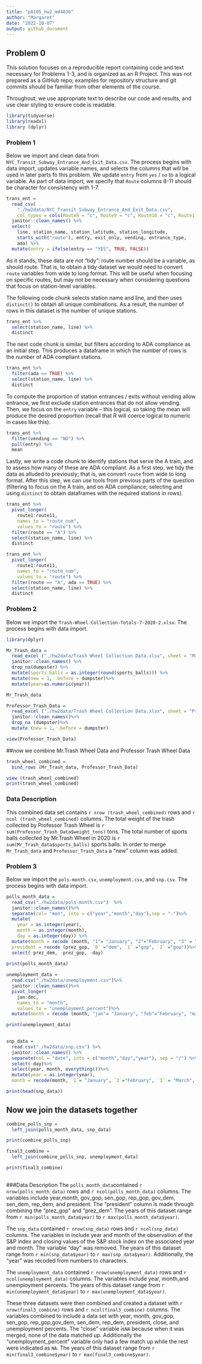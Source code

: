 ```yaml
---
title: "p8105_hw2_md4036"
author: "Margaret"
date: "2022-10-07"
output: github_document
---
```


## Problem 0

This solution focuses on a reproducible report containing code and text necessary for Problems 1-3, and is organized as an R Project. This was not prepared as a GitHub repo; examples for repository structure and git commits should be familiar from other elements of the course.

Throughout, we use appropriate text to describe our code and results, and use clear styling to ensure code is readable. 

```r
library(tidyverse)
library(readxl)
library (dplyr)
```


### Problem 1

Below we import and clean data from `NYC_Transit_Subway_Entrance_And_Exit_Data.csv`. The process begins with data import, updates variable names, and selects the columns that will be used in later parts fo this problem. We update `entry` from `yes` / `no` to a logical variable. As part of data import, we specify that `Route` columns 8-11 should be character for consistency with 1-7.

```r
trans_ent = 
  read_csv(
    "./hw2data/NYC_Transit_Subway_Entrance_And_Exit_Data.csv",
    col_types = cols(Route8 = "c", Route9 = "c", Route10 = "c", Route11 = "c")) %>% 
  janitor::clean_names() %>% 
  select(
    line, station_name, station_latitude, station_longitude, 
    starts_with("route"), entry, exit_only, vending, entrance_type, 
    ada) %>% 
  mutate(entry = ifelse(entry == "YES", TRUE, FALSE))
```

As it stands, these data are not "tidy": route number should be a variable, as should route. That is, to obtain a tidy dataset we would need to convert `route` variables from wide to long format. This will be useful when focusing on specific routes, but may not be necessary when considering questions that focus on station-level variables. 

The following code chunk selects station name and line, and then uses `distinct()` to obtain all unique combinations. As a result, the number of rows in this dataset is the number of unique stations.

```r
trans_ent %>% 
  select(station_name, line) %>% 
  distinct
```

The next code chunk is similar, but filters according to ADA compliance as an initial step. This produces a dataframe in which the number of rows is the number of ADA compliant stations. 

```r
trans_ent %>% 
  filter(ada == TRUE) %>% 
  select(station_name, line) %>% 
  distinct
```

To compute the proportion of station entrances / exits without vending allow entrance, we first exclude station entrances that do not allow vending. Then, we focus on the `entry` variable -- this logical, so taking the mean will produce the desired proportion (recall that R will coerce logical to numeric in cases like this).

```r
trans_ent %>% 
  filter(vending == "NO") %>% 
  pull(entry) %>% 
  mean
```

Lastly, we write a code chunk to identify stations that serve the A train, and to assess how many of these are ADA compliant. As a first step, we tidy the data as alluded to previously; that is, we convert `route` from wide to long format. After this step, we can use tools from previous parts of the question (filtering to focus on the A train, and on ADA compliance; selecting and using `distinct` to obtain dataframes with the required stations in rows).

```r
trans_ent %>% 
  pivot_longer(
    route1:route11,
    names_to = "route_num",
    values_to = "route") %>% 
  filter(route == "A") %>% 
  select(station_name, line) %>% 
  distinct

trans_ent %>% 
  pivot_longer(
    route1:route11,
    names_to = "route_num",
    values_to = "route") %>% 
  filter(route == "A", ada == TRUE) %>% 
  select(station_name, line) %>% 
  distinct
```

### Problem 2

Below we import the `Trash-Wheel-Collection-Totals-7-2020-2.xlsx`. The process begins with data import. 

```r
library(dplyr)
```


```r
Mr_Trash_data =
  read_excel ("./hw2data/Trash Wheel Collection Data.xlsx", sheet = "Mr. Trash Wheel", range = "A2:N550") %>%
  janitor::clean_names() %>%
  drop_na(dumpster) %>%
  mutate(sports_balls = as.integer(round(sports_balls))) %>%
  mutate(new = 1, .before = dumpster)%>%
  mutate(year=as.numeric(year))

Mr_Trash_data

```

```r
Professor_Trash_Data = 
  read_excel ("./hw2data/Trash Wheel Collection Data.xlsx", sheet = "Professor Trash Wheel", range = "A2:M97") %>%
  janitor::clean_names()%>%
  drop_na (dumpster)%>%
  mutate (new = 1, .before = dumpster) 

view(Professor_Trash_Data)
```

##now we combine Mr.Trash Wheel Data and Professor Trash Wheel Data
```r
trash_wheel_combined = 
  bind_rows (Mr_Trash_data, Professor_Trash_Data)

view (trash_wheel_combined)
print(trash_wheel_combined)
```

### Data Description
This combined data set contains `r nrow (trash_wheel_combined)` rows and `r ncol (trash_wheel_combined)` columns. The total weight of the trash collected by Professor Trash Wheel is `r sum(Professor_Trash_Data$weight_tons)` tons. The total number of sports balls collected by Mr.Trash Wheel in 2020 is `r sum(Mr_Trash_data$sports_balls)` sports balls. In order to merge `Mr_Trash_data` and `Professor_Trash_Data` a "new" column was added. 


### Problem 3

Below we import the `pols-month.csv`, `unemployment.csv`, and `snp.csv`. The process begins with data import. 
```r
polls_month_data =
  read_csv("./hw2data/pols-month.csv")  %>%
  janitor::clean_names()%>%
  separate(col= "mon", into = c("year","month","day"),sep = "-")%>%
  mutate(
    year = as.integer(year),
    month = as.integer(month),
    day = as.integer(day)) %>%
  mutate(month = recode (month, "1"= "January", "2"="February", "3" = "March", "4"="April", "5"= "May", "6"= "June", "7"="July", "8"="August", "9"="September","10"= "October", "11"="November", "12"="December"), 
  president = recode (prez_gop, `0` ="dem", `1` ="gop", `2` ="gop"))%>%
  select(-prez_dem, -prez_gop, -day)
  
print(polls_month_data)
```

```r
unemployment_data = 
  read.csv("./hw2data/unemployment.csv")%>%
  janitor::clean_names()%>%
  pivot_longer(
    jan:dec,
    names_to = "month",
    values_to = "unemployment_percent")%>%
  mutate(month = recode (month, "jan"= "January", "feb"="February", "mar" = "March", "apr"="April", "may"= "May", "jun"= "June", "jul"="July", "aug"="August", "sep"="September","oct"= "October", "nov"="November", "dec"="December"))

print(unemployment_data)
  
```

```r
snp_data =
  read.csv("./hw2data/snp.csv") %>%
  janitor::clean_names() %>%
  separate(col = "date", into = c("month","day","year"), sep = "/") %>%
  select(-day)%>%
  select(year, month, everything())%>%
  mutate(year = as.integer(year),
  month = recode(month, `1`= "January", `2`="February", `3` = "March", `4`="April", `5`= "May", `6`= "June", `7`="July", `8`="August", `9`="September",`10`= "October", `11`="November", `12`="December"))

print(head(snp_data))

```

## Now we join the datasets together
```r
combine_polls_snp =
  left_join(polls_month_data, snp_data)

print(combine_polls_snp)

final3_combine =
  left_join(combine_polls_snp, unemployment_data)

print(final3_combine)
  
```
###Data Description
The `polls_month_data`contained `r nrow(polls_month_data)` rows and `r ncol(polls_month_data)` columns. The variables include year,month, gov_gop, sen_gop, rep_gop, gov_dem, sen_dem, rep_dem, and president. The "president" column is made through combining the "prez_gop" and "prez_dem". The years of this dataset range from `r min(polls_month_data$year)` to `r max(polls_month_data$year)`.

The `snp_data` contained `r nrow(snp_data)` rows and `r ncol(snp_data)` columns. The variables in include year and month of the observation of the S&P index and closing values of the S&P stock index on the associated year and month. The variable "day" was removed. The years of this dataset range from `r min(snp_data$year)` to `r max(snp_data$year)`. Additionally, the "year" was recoded from numbers to characters.

The `unemployment_data` contained `r nrow(unemployment_data)` rows and `r ncol(unemployment_data)` columns. The variables include year, month,and unemployment percents. The years of this dataset range from `r min(unemployment_data$year)` to `r max(unemployment_data$year)`. 

These three datasets were then combined and created a dataset with `r nrow(final3_combine)` rows and `r ncol(final3_combine)` columns. The variables combined to include a data set with year, month, gov_gop, sen_gop, rep_gop,gov_dem, sen_dem, rep_dem, president, close, and unemployment percents. The "close" variable is`NA` because when it was merged, none of the data matched up. Additionally the "unemployment_percent" variable only had a few match up while the rest were indicated as `NA`. The years of this dataset range from `r min(final3_combine$year)` to `r max(final3_combine$year)`.

